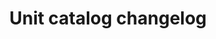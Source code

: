 ---
title: Unit catalog changelog
description: Changelog for updates to the Cognite unit catalog.
---